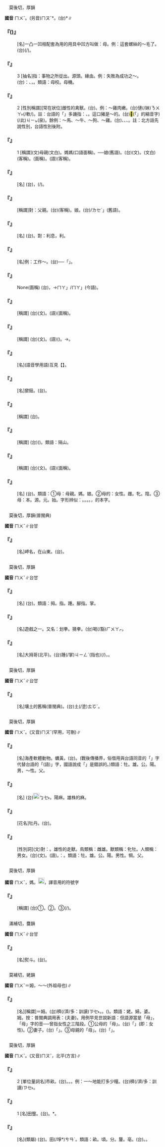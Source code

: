 
=={{ruby|母|ㄇㄨˇ}}==

　莫後切，厚韻

'''國音''' <rt>ㄇㄨˇ</rt>。(另音)<rt>ㄇㄡˇ</rt>*。(台){{ruby|母|ㆠㆦˋ}}*∥

    

==='''『{{ruby|母|ㄇㄨˇ}}({{ruby|兒|ㄦ}})』'''===
: [名]一凸一凹相配套為用的用具中凹方叫做：母。例：這套螺絲的～毛了。(台){{ruby|螺|ㄌㆦˊ}}{{ruby|絲|ㄒㄧ}}{{ruby|母|ㆠㄨˋ}}{{ruby|/|ㆠㄜˋ}}{{ruby|缺|ㄎㄧㆷ}}(/{{ruby|<mark>&#xffbdd;</mark>|ㄨㄧ}}){{ruby|去|ㄎㄧ˪}}。
    

==='''『{{ruby|母|ㄇㄨˇ}}』'''===
:3  [抽名]指：事物之所從出。源頭。緣由。例：失敗為成功之～。(台){{ruby|是|ㄒㄧ˫}}{{ruby|講|ㄍㆲˋ}}：{{ruby|因|ㄧㄣ}}{{ruby|失|ㄒㄧㆵ}}{{ruby|敗|ㄅㄞ˫}}{{ruby|後|ㄠ˫}}{{ruby|繼|ㄍㆤ˪}}{{ruby|續|ㄒㄧㆦㆶ ͘}}{{ruby|努|ㄋㆦˋ}}{{ruby|/|ㄌㆦˋ}}{{ruby|力|ㄌㄧㆤㆶ ͘}}{{ruby|丌|ㆤ}}{{ruby|結|ㄍㄧㄚㆵ}}{{ruby|局|ㄍㄧㆦㆶ ͘}}、{{ruby|成|ㄒㄧㄥˊ}}{{ruby|功|ㄍㆲ}}，{{ruby|成|ㄒㄧㄥˊ}}{{ruby|功|ㄍㆲ}}{{ruby|那|ㄋㄚˋ}}{{ruby|像|ㄑㄧㆧ˫}}{{ruby|/|ㄑㄧㆫ˫}}{{ruby|對|ㄉㄨㄧ˪}}{{ruby|失|ㄒㄧㆵ}}{{ruby|敗|ㄅㄞ˫}}{{ruby|產|ㄙㄢˋ}}{{ruby|生|ㄒㄧㄥ}}{{ruby|出|ㄘㄨㆵ}}{{ruby|來|·ㄌㄞˊ}}{{ruby|丌|ㆤ}}。類語：母校。母機。
    

==='''『{{ruby|母|ㄇㄨˇ}}』'''===
:2  [性別稱謂][常在狀位]雌性的禽獸。(台){{ruby|母|ㆠㄜˋ}}{{ruby|丌|ㆤ}}。例：～雞肉嫩。(台){{ruby|雞|ㄍㄨㆤ}}{{ruby|/|ㄍㆤ}}僆(/妹)<rt>ㄋㄨㄚ˫</rt>{{ruby|仔|ㄚ}}{{ruby|肉|ㆠㄚㆷ}}{{ruby|幼|ㄧㄨ˪}}(/軟/{{ruby|嫩|ㄋㆭˋ}})。註：台語的「{{ruby|雞|ㄍㄨㆤ}}{{ruby|/|ㄍㆤ}}{{ruby|母|ㆠㄨˋ}}{{ruby|肉|ㆠㄚㆷ}}」多譏指：{{ruby|韌|ㄌㄨㄣ˫}}、{{ruby|硬|ㄉㄧㄥ˫}}。這口豬是～的。(台)<mark>&#xffb50;</mark>(「{{ruby|此|ㄐㄧˋ}}{{ruby|一|ㄐㄧㆵ ͘}}」的縮音字)(/此)<rt>ㄐㄧㆵ</rt>{{ruby|隻|ㄐㄧㄚㆷ}}{{ruby|豬|ㄉㄨ}}{{ruby|/|ㄉㄧ}}{{ruby|是|ㄒㄧ˫}}{{ruby|母|ㆠㄜˋ}}{{ruby|/|ㆠㄨˋ}}(泉){{ruby|丌|ㄗㄨㄥ}}。餘例：～馬、～牛、～狗、～雞。(台){{ruby|馬|ㆠㆤˋ}}{{ruby|母|ㆠㄨˋ}}{{ruby|/|ㆠㄜˋ}}、{{ruby|牛|ㆣㄨˊ}}{{ruby|母|ㆠㄨˋ}}{{ruby|/|ㆠㄜˋ}}、{{ruby|狗|ㄍㄠˋ}}{{ruby|母|ㆠㄨˋ}}{{ruby|/|ㆠㄜˋ}}、{{ruby|雞|ㄍㄨㆤ}}{{ruby|/|ㄍㆤ}}{{ruby|母|ㆠㄨˋ}}{{ruby|/|ㆠㄜˋ}}。註：北方話先說性別，台語性別後附。
    

==='''『{{ruby|母|ㄇㄨˇ}}』'''===
:1  [稱謂](文)母親(文白)。媽媽(口語面稱)。──娘(舊語)。(台)(文){{ruby|母|ㆠㄜˋ}}{{ruby|/|ㆠㆦˋ}}。{{ruby|老|ㄌㄜˋ}}{{ruby|母|ㆠㄜˋ}}{{ruby|/|ㆠㆦˋ}}(文白)(客稱)。{{ruby|阿|ㄚ}}{{ruby|母|ㆠㄨˋ}}(面稱)。{{ruby|老|ㄌㄠ˫}}{{ruby|母|ㆠㄨˋ}}(語)(客稱)。
    

==='''『{{ruby|母|ㄇㄨˇ}}{{ruby|校|ㄒㄧㄠˋ}}』'''===
: [名] (台){{ruby|母|ㆠㄜˋ}}{{ruby|校|ㄏㄠ˫}}，{{ruby|卒|ㄗㄨㆵ}}(/{{ruby|畢|ㄅㄧㆵ}}){{ruby|業|ㆣㄧㄚㆴ ͘}}{{ruby|生|ㄒㄧㄥ}}{{ruby|所|ㄙㆦˋ}}{{ruby|出|ㄘㄨㆵ}}{{ruby|身|ㄒㄧㄣ}}{{ruby|丌|ㆤ}}{{ruby|學|ㄏㄚㆶ ͘}}{{ruby|校|ㄏㄠ˫}}。
    

==='''『{{ruby|母|ㄇㄨˇ}}{{ruby|親|ㄑㄧㄣ}}』'''===
: [稱謂]對：父親。(台){{ruby|母|ㆠㄨˋ}}{{ruby|/|ㆠㄧㄜˋ}}{{ruby|/|ㆠㄜˋ}}{{ruby|親|ㄑㄧㄣ}}(客稱)。娘{{ruby|嬭|ㄋㄞˇ}}。(台){{ruby|娘|ㄋㄧㄨˊ}}{{ruby|嬭|ㄌㆤˋ}}/{{ruby|「|ㄋㄧㆦˊ}}<rt>ㄌㆤˋ</rt>」(舊語)。
    

==='''『{{ruby|母|ㄇㄨˇ}}{{ruby|金|ㄐㄧㄣ}}』'''===
: [名] (台){{ruby|母|ㆠㄨˋ}}{{ruby|/|ㆠㄜˋ}}{{ruby|錢|ㄐㆪˊ}}。對：利息，利。
    

==='''『{{ruby|母|ㄇㄨˇ}}{{ruby|機|ㄐㄧ}}』'''===
: [名]例：工作～。(台){{ruby|製|ㄗㆤ˪}}{{ruby|作|ㄗㄜ˪}}{{ruby|新|ㄒㄧㄣ}}{{ruby|物|ㄇㆭㆷ ͘}}{{ruby|/|ㄇㄧㆷ ͘}}{{ruby|件|ㄍㄧㆩ˫}}{{ruby|丌|ㆤ}}{{ruby|本|ㄅㄨㄣˋ}}{{ruby|體|ㄊㆤˋ}}──「{{ruby|模|ㆠㆦˊ}}」{{ruby|等|ㄉㄧㄥˋ}}。
    

==='''『{{ruby|阿|ㄚ}}{{ruby|母|ㄇㄨˇ}}』'''===
: None(面稱) (台){{ruby|阿|ㄚ}}{{ruby|母|ㆠㄨˋ}}，{{ruby|俺|ㄢˋ}}{{ruby|/|ㄢ˫}}{{ruby|娘|ㄋㄧㄚˊ}}→{{ruby|「|ㄇㄚ}}<rt>ㄇㄚ</rt>」/{{ruby|「|ㄇㄚ}}<rt>ㄇㄚ</rt>」(今語)。
    

==='''『{{ruby|舅|ㄐㄧㄡˋ}}{{ruby|母|ㄇㄨˇ}}』'''===
: [稱謂] (台){{ruby|舅|ㄍㄨ˫}}{{ruby|母|ㆠㄧㄜˋ}}{{ruby|/|ㆠㄜˋ}}(文)。{{ruby|阿|ㄚ}}{{ruby|妗|ㄍㄧㆬ˫}}(語)(面稱)。
    

==='''『{{ruby|伯|ㄅㄛˊ}}{{ruby|母|ㄇㄨˇ}}』'''===
: [稱謂] (台){{ruby|伯|ㄅㆤㆷ}}{{ruby|母|ㆠㄧㄜˋ}}{{ruby|/|ㆠㄜˋ}}(文)。{{ruby|阿|ㄚ}}{{ruby|姆|ㆬˋ}}(語)({{ruby|面|ㆠㄧㄣ˫}}{{ruby|稱|ㄑㄧㄥ}})。→{{ruby|對|ㄉㄨㄧ˪}}{{ruby|長|ㄉㄧㆲˋ}}{{ruby|輩|ㄅㄨㆤ˪}}{{ruby|女|ㄌㄧˋ}}{{ruby|/|ㄌㄨˋ}}{{ruby|姓|ㄒㄧㄥ˪}}{{ruby|丌|ㆤ}}{{ruby|敬|ㄍㄧㄥ˪}}{{ruby|稱|ㄑㄧㄥ}}。
    

==='''『{{ruby|母|ㄇㄨˇ}}{{ruby|音|ㄧㄣ}}』'''===
: [名](語音學用語)互見【{{ruby|元|ㄩㄢˊ}}{{ruby|音|ㄧㄣ}}】。
    

==='''『{{ruby|子|ㄗˇ}}{{ruby|母|ㄇㄨˇ}}{{ruby|扣|ㄎㄡˋ}}{{ruby|兒|ㄦ}}』'''===
: [名]撳鈕。(台){{ruby|啄|ㄉㄠㆷ}}{{ruby|鈕|ㄌㄧㄨˋ}}{{ruby|仔|ㄚ}}。
    

==='''『{{ruby|岳|ㄩㄝˋ}}{{ruby|母|ㄇㄨˇ}}』'''===
: [稱謂] (台){{ruby|丈|ㄉㄧㆫ˫}}{{ruby|/|ㄉㄧㆧ˫}}{{ruby|姆|ㆬˋ}}。
    

==='''『{{ruby|異|ㄧˋ}}{{ruby|母|ㄇㄨˇ}}』'''===
: [稱謂] (台){{ruby|隔|ㄍㆤㆷ}}{{ruby|腹|ㄅㄚㆶ}}{{ruby|丌|ㆤ}}({{ruby|兄|ㄏㄧㆩ}}{{ruby|弟|ㄉㄧ˫}}{{ruby|姊|ㄐㄧˋ}}{{ruby|妹|ㆠㆤ˫}}{{ruby|/|ㄇㄨㆤ˫}})。類語：隔山。
    

==='''『{{ruby|姨|ㄧˊ}}{{ruby|母|ㄇㄨˇ}}』'''===
: [稱謂] (台){{ruby|姨|ㄧˊ}}{{ruby|母|ㆠㄧㄜˋ}}{{ruby|/|ㆠㄜˋ}}(文)。{{ruby|阿|ㄚ}}{{ruby|姨|ㄧˊ}}(語)(面稱)。
    

==='''『{{ruby|螺|ㄌㄨㄛˊ}}{{ruby|絲|ㄙ}}{{ruby|母|ㄇㄨˇ}}{{ruby|兒|ㄦ}}』'''===
: [名] (台){{ruby|螺|ㄌㆦˊ}}{{ruby|→|ㄌㆦ˫}}{{ruby|絲|ㄒㄧ}}{{ruby|母|ㆠㄜˋ}}{{ruby|/|ㆠㄨˋ}}{{ruby|對|ㄉㄨㄧ˪}}{{ruby|螺|ㄌㆦˊ}}{{ruby|→|ㄌㆦ˫}}{{ruby|絲|ㄒㄧ}}{{ruby|公|ㄍㄤ}}。類語：①母：母親。媽。娘。②母的：女性。雌。牝。陰。③母：本。源。元。始。字形辨似：{{ruby|母|ㄇㄨˇ}}。{{ruby|毋|ㄨˊ}}。{{ruby|無|ㄨˊ}}。{{ruby|勿|ㄨˋ}}。{{ruby|毌|ㄍㄨㄢˋ}}，{{ruby|貫|ㄎㄨㄢˋ}}的本字。
    

=={{ruby|<mark>&#xf934a;</mark>|ㄇㄨˇ}}==

　莫後切，厚韻(普閩典)

'''國音''' <rt>ㄇㄨˇ</rt>∥台甘

    

==='''『{{ruby|<mark>&#xf934a;</mark>|ㄇㄨˇ}}{{ruby|磯|ㄐㄧ}}{{ruby|角|ㄐㄧㄠˇ}}』'''===
: [名]岬名，在山東。(台){{ruby|<mark>&#xf934a;</mark>|ㆠㆦˋ}}{{ruby|磯|ㄍㄧ}}{{ruby|角|ㄍㄚㆶ}}。
    

=={{ruby|拇|ㄇㄨˇ}}==

　莫後切，厚韻

'''國音''' <rt>ㄇㄨˇ</rt>∥台甘

    

==='''『{{ruby|小|ㄒㄧㄠˇ}}{{ruby|拇|ㄇㄨˇ}}{{ruby|指|ㄓˇ}}{{ruby|頭|·ㄊㄡˊ}}』'''===
: [名] (台){{ruby|尾|ㆠㆤˋ}}{{ruby|/|ㆠㄨㆤˋ}}{{ruby|指|ㄗㆮˋ}}。類語：拇。指。踵。腳指。掌。
    

==='''『{{ruby|拇|ㄇㄨˇ}}{{ruby|戰|ㄓㄢˋ}}』'''===
: [名]遊戲之一。又名：划拳。猜拳。(台)喝(/豁)<rt>ㄏㄨㄚㆷ</rt>{{ruby|拳|ㄍㄨㄣˊ}}。
    

==='''『{{ruby|大|ㄉㄚˋ}}{{ruby|拇|ㄇㄨˇ}}{{ruby|指|ㄓˇ}}{{ruby|頭|·ㄊㄡˊ}}』'''===
: [名]大拇哥(北平)。(台)踵(/掌)<rt>ㄐㄧㄥˋ</rt>(指也){{ruby|頭|ㄊㄠˊ}}{{ruby|拇|ㆠㄜˋ}}{{ruby|/|ㆠㄨˋ}}{{ruby|公|ㄍㆲ}}(/{{ruby|翁|ㆲ}})，{{ruby|大|ㄉㄨㄚ˫}}{{ruby|頭|ㄊㄠˊ}}{{ruby|拇|ㆠㄜˋ}}{{ruby|/|ㆠㄨˋ}}。
    

=={{ruby|坶|ㄇㄨˇ}}==

　莫後切，厚韻

'''國音''' <rt>ㄇㄨˇ</rt>∥台甘

    

==='''『{{ruby|壚|ㄌㄨˊ}}{{ruby|坶|ㄇㄨˇ}}』'''===
: [名]壤土的舊稱(普閩典)。(台)土(/塗)<rt>ㄊㆦˊ</rt>。
    

=={{ruby|牡|ㄇㄨˇ}}==

　莫後切，厚韻

'''國音''' <rt>ㄇㄨˇ</rt>。(又音)<rt>ㄇㄡˇ</rt>(罕用，可刪)∥

    

==='''『{{ruby|牡|ㄇㄨˇ}}{{ruby|蠣|ㄌㄧˋ}}』'''===
: [名]海產軟體動物。蠣黃。(台){{ruby|蠔|ㄜˊ}}{{ruby|仔|ㄚ}}。(戰後傳播界，俗借用與台語同音的「{{ruby|蚵|ㄏㄜˊ}}」字代替台語的「{{ruby|蠔|ㄏㄜˊ}}{{ruby|(文)|ㄜˊ}}(語)」字，國語說成「{{ruby|蚵|ㄎㄜ}}」是錯誤的。)類語：牡。雄。公。陽。男，～性。父。
    

==='''『{{ruby|牡|ㄇㄨˇ}}{{ruby|麻|ㄇㄚˊ}}』'''===
: [名] (台)[[File:fa45.png|20px]]<rt>ㆠㆤ˫</rt>{{ruby|/|ㆠㄨㆤ˫}}{{ruby|結|ㄍㄧㄚㆵ}}{{ruby|子|ㄐㄧˋ}}{{ruby|丌|ㆤ}}{{ruby|麻|ㄇㄨㄚˊ}}。陽麻。雄株的麻。
    

==='''『{{ruby|牡|ㄇㄨˇ}}{{ruby|丹|ㄉㄢ}}』'''===
: [花名]牡丹。(台){{ruby|牡|ㆠㆦˋ}}{{ruby|丹|ㄉㄢ}}。
    

==='''『{{ruby|牡|ㄇㄨˇ}}』'''===
: [性別詞](文)對：{{ruby|牝|ㄆㄧㄣˋ}}。雄性的走獸。鳥類稱：雌雄。獸類稱：牝牡。人類稱：男女。(台)(文){{ruby|牡|ㆠㆦˋ}}。(語){{ruby|公|ㄍㄤ}}{{ruby|丌|ㆤ}}。{{ruby|通|ㄊㆲ}}{{ruby|稱|ㄑㄧㄥ}}：{{ruby|公|ㄍㄤ}}{{ruby|母|ㆠㄜˋ}}。類語：牡。雄。公。陽。男性。犅。父。
    

=={{ruby|姆|ㄇㄨˇ}}==

　莫後切，厚韻

'''國音''' <rt>ㄇㄨˇ</rt>{{ruby|。|ㆬ}}，{{ruby|～|ㆬ}}媽。[[File:fa70.png|20px]]，譯音用的符號字

    

==='''『{{ruby|保|ㄅㄠˇ}}{{ruby|姆|ㄇㄨˇ}}』'''===
: [稱謂] (台)①{{ruby|古|ㄍㆦˋ}}{{ruby|早|ㄗㄚˋ}}{{ruby|對|ㄉㄨㄧ˪}}{{ruby|女|ㄌㄧˋ}}{{ruby|/|ㄌㄨˋ}}{{ruby|性|ㄒㄧㄥ˪}}{{ruby|老|ㄌㄠ˫}}{{ruby|師|ㄙㄨ}}{{ruby|丌|ㆤ}}{{ruby|稱|ㄑㄧㄥ}}{{ruby|呼|ㄏㆦ}}。②{{ruby|乳|ㄋㄧ}}{{ruby|/|ㄌㄧㄥ}}{{ruby|母|ㆠㄨˋ}}{{ruby|/|ㆠㄜˋ}}。③{{ruby|家|ㄍㄚ}}{{ruby|庭|ㄉㄧㄥˊ}}{{ruby|內|ㄌㄞ˫}}{{ruby|丌|ㆤ}}{{ruby|女|ㄌㄨˋ}}{{ruby|/|ㄌㄧˋ}}{{ruby|工|ㄍㄤ}}(/{{ruby|倩|ㄑㄧㆩ˪}}{{ruby|丌|ㄗㄨㄥ}})。
    

=={{ruby|鉧|ㄇㄨˇ}}==

　滿補切，麌韻

'''國音''' <rt>ㄇㄨˇ</rt>∥台甘

    

==='''『{{ruby|鈷|ㄍㄨ}}{{ruby|鉧|ㄇㄨˇ}}』'''===
: [名]熨斗。(台){{ruby|熨|ㄨㆵ}}{{ruby|斗|ㄉㄠˋ}}。
    

=={{ruby|姥|ㄇㄨˇ}}==

　莫補切，姥韻

'''國音''' <rt>ㄇㄨˇ</rt>＝姆{{ruby|。|ㄌㄠˇ}}，～～(外祖母也)∥

    

==='''『{{ruby|姥|ㄇㄨˇ}}』'''===
: [名][稱謂]＝姆。(台){{ruby|對|ㄉㄨㄧ˪}}穧(/濟/多：訓讀)<rt>ㄗㆤ˫</rt>{{ruby|/|ㄗㄨㆤ˫}}{{ruby|歲|ㄏㆤ˪}}{{ruby|/|ㄏㄨㆤ˪}}{{ruby|婦|ㄏㄨ˫}}{{ruby|女|ㄌㄧˋ}}{{ruby|/|ㄌㄨˋ}}{{ruby|丌|ㆤ}}{{ruby|稱|ㄑㄧㄥ}}{{ruby|呼|ㄏㆦ}}。{{ruby|阿|ㄚ}}{{ruby|姆|ㆬˋ}}。{{ruby|阿|ㄚ˫}}{{ruby|婆|ㄅㄜˊ}}({{ruby|仔|ㄚ}})。類語：姥。婦。婆。姆。按：普閩典調用表：{{ruby|翁|ㄤ}}{{ruby|姥|ㆠㆦˋ}}(夫妻)。用例早見世說新語：但語源當是「母」，「母」字的音──曾指女性之三階段。①公母的「母」。(台){{ruby|公|ㄍㄤ}}{{ruby|母|ㆠㄜˋ}}{{ruby|丌|ㆤ}}「{{ruby|母|ㆠㄜˋ}}」(即：女性)。②妻子。(台){{ruby|娶|ㄘㄨㄚ˫}}{{ruby|來|ㄌㄞˊ}}{{ruby|丌|ㆤ}}「{{ruby|母|ㆠㆦˋ}}」。③母親的「母」。(台){{ruby|老|ㄌㄜ˪}}{{ruby|→|ㄌㄠ˫}}{{ruby|母|ㆠㄨˋ}}{{ruby|/|ㆠㄜˋ}}{{ruby|丌|ㆤ}}「{{ruby|母|ㆠㄜˋ}}{{ruby|/|ㆠㄨˋ}}」。
    

=={{ruby|畝|ㄇㄨˇ}}==

　莫後切，厚韻

'''國音''' <rt>ㄇㄨˇ</rt>。(又音)<rt>ㄇㄡˇ</rt>，北平(方言)∥

    

==='''『{{ruby|畝|ㄇㄨˇ}}』'''===
:2  [單位量詞名]市畝。(台){{ruby|計|ㄍㆤ˪}}{{ruby|算|ㄙㆭ˪}}{{ruby|田|ㄘㄢˊ}}{{ruby|地|ㄉㄨㆤ˫}}{{ruby|/|ㄉㆤ˫}}{{ruby|面|ㆠㄧㄢ˫}}{{ruby|積|ㄐㄧㆤㆶ}}{{ruby|丌|ㆤ}}{{ruby|單|ㄉㄢ}}{{ruby|位|ㄨㄧ˫}}。{{ruby|市|ㄑㄧ˫}}{{ruby|尺|ㄑㄧㄜㆷ}}{{ruby|六|ㄌㄚㆶ ͘}}{{ruby|十|ㄗㄚㆴ ͘}}{{ruby|平|ㄅㄧㄥˊ}}{{ruby|方|ㄏㆲ}}{{ruby|丈|ㄉㄧㆲ˫}}{{ruby|合|ㄏㄚㆴ ͘}}{{ruby|一|ㄐㄧㆵ ͘}}{{ruby|畝|ㆠㆦˋ}}。{{ruby|又|ㄧㄨ˫}}{{ruby|合|ㄏㄚㆴ ͘}}{{ruby|二|ㄋㆭ˫}}{{ruby|百|ㄅㄚㆷ}}{{ruby|四|ㄒㄧ˪}}{{ruby|十|ㄗㄚㆴ ͘}}{{ruby|弓|ㄍㄧㆲ}}。例：一～地能打多少糧。(台){{ruby|一|ㄐㄧㆵ ͘}}{{ruby|甲|ㄍㄚㆷ}}{{ruby|地|ㄉㄨㆤ˫}}{{ruby|/|ㄉㆤ˫}}{{ruby|收|ㄒㄧㄨ}}{{ruby|有|ㄨ˫}}{{ruby|若|ㆣㄨㄚ˫}}{{ruby|/|ㄌㄨㄚ˫}}穧(/濟/多：訓讀)<rt>ㄗㆤ˫</rt>{{ruby|/|ㄗㄨㆤ˫}}{{ruby|粟|ㄑㄧㆤㆶ}}。
    

==='''『{{ruby|畝|ㄇㄨˇ}}』'''===
:1  [名]田壟。(台){{ruby|田|ㄘㄢˊ}}{{ruby|岸|ㄏㄨㆩ˫}}。{{ruby|埩|ㄘㄢˊ}}*{{ruby|岸|ㄏㄨㆩ˫}}。
    

==='''『{{ruby|田|ㄊㄧㄢˊ}}{{ruby|畝|ㄇㄨˇ}}』'''===
: [名](類屬) (台){{ruby|田|ㄉㄧㄢˊ}}{{ruby|園|ㄨㄢˊ}}。田(/埩*)<rt>ㄘㄢˊ</rt>{{ruby|園|ㄏㆭˊ}}。類語：畝。頃。分。釐。亳。(台){{ruby|甲|ㄍㄚㆷ}}。{{ruby|分|ㄏㄨㄣ}}{{ruby|厘|ㄌㄧˊ}}{{ruby|毫|ㄏㄜˊ}}{{ruby|絲|ㄒㄧ}}。
    
